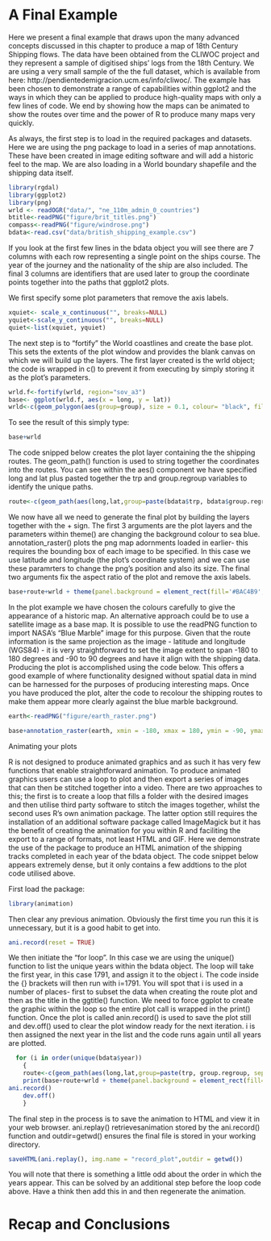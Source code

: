 A Final Example
===============
Here we present a final example that draws upon the many advanced concepts discussed in this chapter to produce a map of 18th Century Shipping flows. The data have been obtained from the CLIWOC project and they represent a sample of digitised ships' logs from the 18th Century. We are using a very small sample of the the full dataset, which is available from here: http://pendientedemigracion.ucm.es/info/cliwoc/. The example has been chosen to demonstrate a range of capabilities within ggplot2 and the ways in which they can be applied to produce high-quality maps with only a few lines of code. We end by showing how the maps can be animated to show the routes over time and the power of R to produce many maps very quickly.

As always, the first step is to load in the required packages and datasets. Here we are using the png package to load in a series of map annotations. These have been created in image editing software and will add a historic feel to the map. We are also loading in a World boundary shapefile and the shipping data itself. 

```r
library(rgdal)
library(ggplot2)
library(png)
wrld <- readOGR("data/", "ne_110m_admin_0_countries")
btitle<-readPNG("figure/brit_titles.png")
compass<-readPNG("figure/windrose.png")
bdata<-read.csv("data/british_shipping_example.csv")
```
If you look at the first few lines in the bdata object you will see there are 7 columns with each row representing a single point on the ships course. The year of the journey and the nationality of the ship are also included. The final 3 columns are identifiers that are used later to group the coordinate points together into the paths that ggplot2 plots.

We first specify some plot parameters that remove the axis labels.

```r
xquiet<- scale_x_continuous("", breaks=NULL)
yquiet<-scale_y_continuous("", breaks=NULL)
quiet<-list(xquiet, yquiet)
```

The next step is to "fortify" the World coastlines and create the base plot. This sets the extents of the plot window and provides the blank canvas on which we will build up the layers. The first layer created is the wrld object; the code is wrapped in c() to prevent it from executing by simply storing it as the plot's parameters. 

```r
wrld.f<-fortify(wrld, region="sov_a3")
base<- ggplot(wrld.f, aes(x = long, y = lat))
wrld<-c(geom_polygon(aes(group=group), size = 0.1, colour= "black", fill="#D6BF86", data=wrld.f, alpha=1))
```
To see the result of this simply type:

```r
base+wrld
```

The code snipped below creates the plot layer containing the the shipping routes. The geom_path() function is used to string together the coordinates into the routes. You can see within the aes() component we have specified long and lat plus pasted together the trp and group.regroup variables to identify the unique paths.

```r
route<-c(geom_path(aes(long,lat,group=paste(bdata$trp, bdata$group.regroup, sep=".")), colour="#0F3B5F", size=0.2, data= bdata, alpha=0.5, lineend="round")) 
```

We now have all we need to generate the final plot by building the layers together with the + sign. The first 3 arguments are the plot layers and the parameters within theme() are changing the background colour to sea blue. annotation_raster() plots the png map adornments loaded in earlier- this requires the bounding box of each image to be specified. In this case we use latitude and longitude (the plot's coordinate system) and we can use these paramrters to change the png's position and also its size. The final two arguments fix the aspect ratio of the plot and remove the axis labels. 

```r
base+route+wrld + theme(panel.background = element_rect(fill='#BAC4B9',colour='black')) +annotation_raster(btitle, xmin = 30, xmax = 140, ymin = 51, ymax = 87)+annotation_raster(compass, xmin = 65, xmax = 105, ymin = 25, ymax = 65)+ coord_equal()+quiet
```

In the plot example we have chosen the colours carefully to give the appearance of a historic map. An alternative approach could be to use a satellite image as a base map. It is possible to use the readPNG function to import NASA's "Blue Marble" image for this purpose. Given that the route information is the same projection as the image - latitude and longitude (WGS84) - it is very straightforward to set the image extent to span -180 to 180 degrees and -90 to 90 degrees and have it align with the shipping data. Producing the plot is accomplished using the code below. This offers a good example of where functionality designed without spatial data in mind can be harnessed for the purposes of producing interesting maps. Once you have produced the plot, alter the code to recolour the shipping routes to make them appear more clearly against the blue marble background. 

```r
earth<-readPNG("figure/earth_raster.png")

base+annotation_raster(earth, xmin = -180, xmax = 180, ymin = -90, ymax = 90)+route+ theme(panel.background = element_rect(fill='#BAC4B9',colour='black')) +annotation_raster(btitle, xmin = 30, xmax = 140, ymin = 51, ymax = 87)+annotation_raster(compass, xmin = 65, xmax = 105, ymin = 25, ymax = 65)+ coord_equal()+quiet
```

Animating your plots

R is not designed to produce animated graphics and as such it has very few functions that enable straightforward animation. To produce animated graphics users can use a loop to plot and then export a series of images that can then be stitched together into a video. There are two approaches to this; the first is to create a loop that fills a folder with the desired images and then utilise third party software to stitch the images together, whilst the second uses R's own animation package. The latter option still requires the installation of an additional software package called ImageMagick but it has the benefit of creating the animation for you within R and faciliting the export to a range of formats, not least HTML and GIF. Here we demonstrate the use of the package to produce an HTML animation of the shipping tracks completed in each year of the bdata object. The code snippet below appears extremely dense, but it only contains a few addtions to the plot code utilised above.

First load the package:

```r
library(animation)
```

Then clear any previous animation. Obviously the first time you run this it is unnecessary, but it is a good habit to get into.
```r
ani.record(reset = TRUE)
```
We then initiate the "for loop". In this case we are using the unique() function to list the unique years within the bdata object. The loop will take the first year, in this case 1791, and assign it to the object i. The code inside the {} brackets will then run with i=1791. You will spot that i is used in a number of places- first to subset the data when creating the route plot and then as the title in the ggtitle() function. We need to force ggplot to create the graphic within the loop so the entire plot call is wrapped in the print() function. Once the plot is called anin.record() is used to save the plot still and dev.off() used to clear the plot window ready for the next iteration. i is then assigned the next year in the list and the code runs again until all years are plotted.

```r
  for (i in order(unique(bdata$year))
    {
    route<-c(geom_path(aes(long,lat,group=paste(trp, group.regroup, sep=".")), colour="#0F3B5F", size=0.2, data= bdata[which(bdata$year==i),], alpha=0.5, lineend="round"))
    print(base+route+wrld + theme(panel.background = element_rect(fill='#BAC4B9',colour='black')) +annotation_raster(btitle, xmin = 30, xmax = 140, ymin = 51, ymax = 87)+annotation_raster(compass, xmin = 65, xmax = 105, ymin = 25, ymax = 65)+ coord_equal()+quiet+ggtitle(i))
ani.record()
    dev.off()
    }  
```
       
The final step in the process is to save the animation to HTML and view it in your web browser. ani.replay() retrievesanimation stored by the ani.record() function and outdir=getwd() ensures the final file is stored in your working directory.


```r
saveHTML(ani.replay(), img.name = "record_plot",outdir = getwd())
```
You will note that there is something a little odd about the order in which the years appear. This can be solved by an additional step before the loop code above. Have a think then add this in and then regenerate the animation.  

Recap and Conclusions
=====================